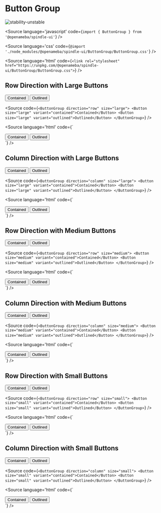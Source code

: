 
# Button Group

<Meta title="ButtonGroup" component={ButtonGroup} />

![stability-unstable](https://img.shields.io/badge/stability-unstable-yellow.svg)

<Source
  language='javascript'
  code={`import { ButtonGroup } from '@openameba/spindle-ui'`}
/>

<Source
  language='css'
  code={`@import './node_modules/@openameba/spindle-ui/ButtonGroup/ButtonGroup.css'`}
/>

<Source
  language='html'
  code={`<link rel="stylesheet" href="https://unpkg.com/@openameba/spindle-ui/ButtonGroup/ButtonGroup.css">`}
/>

## Row Direction with Large Buttons

<Preview withSource="open">
  <Story name="Row Direction with Large Buttons">
    <ButtonGroup direction="row" size="large">
      <Button size="large" variant="contained">Contained</Button>
      <Button size="large" variant="outlined">Outlined</Button>
    </ButtonGroup>
  </Story>
</Preview>

<Source
  code={`
<ButtonGroup direction="row" size="large">
  <Button size="large" variant="contained">Contained</Button>
  <Button size="large" variant="outlined">Outlined</Button>
</ButtonGroup>
  `}
/>

<Source
  language='html'
  code={`
<div class="spui-ButtonGroup spui-ButtonGroup--row spui-ButtonGroup--large">
  <button class="spui-Button spui-Button--large spui-Button--contained">Contained</button>
  <button class="spui-Button spui-Button--large spui-Button--outlined">Outlined</button>
</div>
  `}
/>

## Column Direction with Large Buttons

<Preview withSource="open">
  <Story name="Column Direction with Large Buttons">
    <ButtonGroup direction="column" size="large">
      <Button variant="contained">Contained</Button>
      <Button variant="outlined">Outlined</Button>
    </ButtonGroup>
  </Story>
</Preview>

<Source
  code={`
<ButtonGroup direction="column" size="large">
  <Button size="large" variant="contained">Contained</Button>
  <Button size="large" variant="outlined">Outlined</Button>
</ButtonGroup>
  `}
/>

<Source
  language='html'
  code={`
<div class="spui-ButtonGroup spui-ButtonGroup--column spui-ButtonGroup--large">
  <button class="spui-Button spui-Button--large spui-Button--contained">Contained</button>
  <button class="spui-Button spui-Button--large spui-Button--outlined">Outlined</button>
</div>
  `}
/>

## Row Direction with Medium Buttons

<Preview withSource="open">
  <Story name="Row Direction with Medium Buttons">
    <ButtonGroup direction="row" size="medium">
      <Button size="medium" variant="contained">Contained</Button>
      <Button size="medium" variant="outlined">Outlined</Button>
    </ButtonGroup>
  </Story>
</Preview>

<Source
  code={`
<ButtonGroup direction="row" size="medium">
  <Button size="medium" variant="contained">Contained</Button>
  <Button size="medium" variant="outlined">Outlined</Button>
</ButtonGroup>
  `}
/>

<Source
  language='html'
  code={`
<div class="spui-ButtonGroup spui-ButtonGroup--row spui-ButtonGroup--medium">
  <button class="spui-Button spui-Button--medium spui-Button--contained">Contained</button>
  <button class="spui-Button spui-Button--medium spui-Button--outlined">Outlined</button>
</div>
  `}
/>

## Column Direction with Medium Buttons

<Preview withSource="open">
  <Story name="Column Direction with Medium Buttons">
    <ButtonGroup direction="column" size="medium">
      <Button size="medium" variant="contained">Contained</Button>
      <Button size="medium" variant="outlined">Outlined</Button>
    </ButtonGroup>
  </Story>
</Preview>

<Source
  code={`
<ButtonGroup direction="column" size="medium">
  <Button size="medium" variant="contained">Contained</Button>
  <Button size="medium" variant="outlined">Outlined</Button>
</ButtonGroup>
  `}
/>

<Source
  language='html'
  code={`
<div class="spui-ButtonGroup spui-ButtonGroup--column spui-ButtonGroup--medium">
  <button class="spui-Button spui-Button--medium spui-Button--contained">Contained</button>
  <button class="spui-Button spui-Button--medium spui-Button--outlined">Outlined</button>
</div>
  `}
/>

## Row Direction with Small Buttons

<Preview withSource="open">
  <Story name="Row Direction with Small Buttons">
    <ButtonGroup direction="row" size="small">
      <Button size="small" variant="contained">Contained</Button>
      <Button size="small" variant="outlined">Outlined</Button>
    </ButtonGroup>
  </Story>
</Preview>

<Source
  code={`
<ButtonGroup direction="row" size="small">
  <Button size="small" variant="contained">Contained</Button>
  <Button size="small" variant="outlined">Outlined</Button>
</ButtonGroup>
  `}
/>

<Source
  language='html'
  code={`
<div class="spui-ButtonGroup spui-ButtonGroup--row spui-ButtonGroup--small">
  <button class="spui-Button spui-Button--small spui-Button--contained">Contained</button>
  <button class="spui-Button spui-Button--small spui-Button--outlined">Outlined</button>
</div>
  `}
/>

## Column Direction with Small Buttons

<Preview withSource="open">
  <Story name="Column Direction with Small Buttons">
    <ButtonGroup direction="column" size="small">
      <Button size="small" variant="contained">Contained</Button>
      <Button size="small" variant="outlined">Outlined</Button>
    </ButtonGroup>
  </Story>
</Preview>

<Source
  code={`
<ButtonGroup direction="column" size="small">
  <Button size="small" variant="contained">Contained</Button>
  <Button size="small" variant="outlined">Outlined</Button>
</ButtonGroup>
  `}
/>

<Source
  language='html'
  code={`
<div class="spui-ButtonGroup spui-ButtonGroup--column spui-ButtonGroup--small">
  <button class="spui-Button spui-Button--small spui-Button--contained">Contained</button>
  <button class="spui-Button spui-Button--small spui-Button--outlined">Outlined</button>
</div>
  `}
/>
